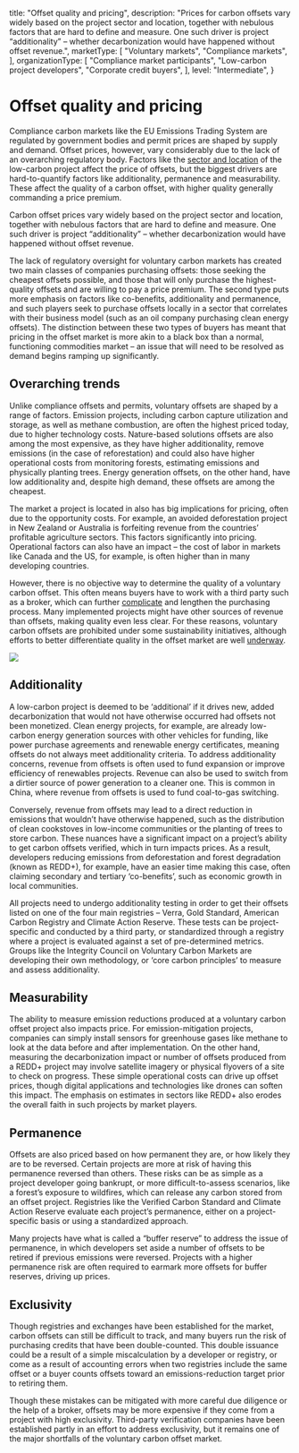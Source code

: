   title: "Offset quality and pricing",
  description: "Prices for carbon offsets vary widely based on the project sector and location, together with nebulous factors that are hard to define and measure. One such driver is project “additionality” – whether decarbonization would have happened without offset revenue.",
  marketType: [
    "Voluntary markets",
    "Compliance markets",
  ],
  organizationType: [
    "Compliance market participants",
    "Low-carbon project developers",
    "Corporate credit buyers",
  ],
  level: "Intermediate",
}

# Offset quality and pricing

Compliance carbon markets like the EU Emissions Trading System are regulated by government bodies and permit prices are shaped by supply and demand. Offset prices, however, vary considerably due to the lack of an overarching regulatory body. Factors like the [sector and location](/factsheets/voluntary-offset-supply)  of the low-carbon project affect the price of offsets, but the biggest drivers are hard-to-quantify factors like additionality, permanence and measurability. These affect the quality of a carbon offset, with higher quality generally commanding a price premium.

<KeyMessage>
Carbon offset prices vary widely based on the project sector and location, together with nebulous factors that are hard to define and measure. One such driver is project “additionality” – whether decarbonization would have happened without offset revenue. 
</KeyMessage>

The lack of regulatory oversight for voluntary carbon markets has created two main classes of companies purchasing offsets: those seeking the cheapest offsets possible, and those that will only purchase the highest-quality offsets and are willing to pay a price premium. The second type puts more emphasis on factors like co-benefits, additionality and permanence, and such players seek to purchase offsets locally in a sector that correlates with their business model (such as an oil company purchasing clean energy offsets). The distinction between these two types of buyers has meant that pricing in the offset market is more akin to a black box than a normal, functioning commodities market – an issue that will need to be resolved as demand begins ramping up significantly. 

## Overarching trends
Unlike compliance offsets and permits, voluntary offsets are shaped by a range of factors. Emission projects, including carbon capture utilization and storage, as well as methane combustion, are often the highest priced today, due to higher technology costs. Nature-based solutions offsets are also among the most expensive, as they have higher additionality, remove emissions (in the case of reforestation) and could also have higher operational costs from monitoring forests, estimating emissions and physically planting trees. Energy generation offsets, on the other hand, have low additionality and, despite high demand, these offsets are among the cheapest. 

The market a project is located in also has big implications for pricing, often due to the opportunity costs. For example, an avoided deforestation project in New Zealand or Australia is forfeiting revenue from the countries’ profitable agriculture sectors. This factors significantly into pricing. Operational factors can also have an impact – the cost of labor in markets like Canada and the US, for example, is often higher than in many developing countries. 

However, there is no objective way to determine the quality of a voluntary carbon offset. This often means buyers have to work with a third party such as a broker, which can further [complicate](/factsheets/offset-contracting-options/) and lengthen the purchasing process. Many implemented projects might have other sources of revenue than offsets, making quality even less clear. For these reasons, voluntary carbon offsets are prohibited under some sustainability initiatives, although efforts to better differentiate quality in the offset market are well [underway](/factsheets/voluntary-offset-standards). 

<Image src="offset-quality-1.png" ratio={0} />

## Additionality
A low-carbon project is deemed to be ‘additional’ if it drives new, added decarbonization that would not have otherwise occurred had offsets not been monetized. Clean energy projects, for example, are already low-carbon energy generation sources with other vehicles for funding, like power purchase agreements and renewable energy certificates, meaning offsets do not always meet additionality criteria. To address additionality concerns, revenue from offsets is often used to fund expansion or improve efficiency of renewables projects. Revenue can also be used to switch from a dirtier source of power generation to a cleaner one. This is common in China, where revenue from offsets is used to fund coal-to-gas switching. 

Conversely, revenue from offsets may lead to a direct reduction in emissions that wouldn’t have otherwise happened, such as the distribution of clean cookstoves in low-income communities or the planting of trees to store carbon. These nuances have a significant impact on a project’s ability to get carbon offsets verified, which in turn impacts prices. As a result, developers reducing emissions from deforestation and forest degradation (known as REDD+), for example, have an easier time making this case, often claiming secondary and tertiary ‘co-benefits’, such as economic growth in local communities. 

All projects need to undergo additionality testing in order to get their offsets listed on one of the four main registries – Verra, Gold Standard, American Carbon Registry and Climate Action Reserve. These tests can be project-specific and conducted by a third party, or standardized through a registry where a project is evaluated against a set of pre-determined metrics. Groups like the Integrity Council on Voluntary Carbon Markets are developing their own methodology, or ‘core carbon principles’ to measure and assess additionality.

## Measurability
The ability to measure emission reductions produced at a voluntary carbon offset project also impacts price. For emission-mitigation projects, companies can simply install sensors for greenhouse gases like methane to look at the data before and after implementation. On the other hand, measuring the decarbonization impact or number of offsets produced from a REDD+ project may involve satellite imagery or physical flyovers of a site to check on progress. These simple operational costs can drive up offset prices, though digital applications and technologies like drones can soften this impact. The emphasis on estimates in sectors like REDD+ also erodes the overall faith in such projects by market players.

## Permanence
Offsets are also priced based on how permanent they are, or how likely they are to be reversed. Certain projects are more at risk of having this permanence reversed than others. These risks can be as simple as a project developer going bankrupt, or more difficult-to-assess scenarios, like a forest’s exposure to wildfires, which can release any carbon stored from an offset project. Registries like the Verified Carbon Standard and Climate Action Reserve evaluate each project’s permanence, either on a project-specific basis or using a standardized approach. 

Many projects have what is called a “buffer reserve” to address the issue of permanence, in which developers set aside a number of offsets to be retired if previous emissions were reversed. Projects with a higher permanence risk are often required to earmark more offsets for buffer reserves, driving up prices. 

## Exclusivity
Though registries and exchanges have been established for the market, carbon offsets can still be difficult to track, and many buyers run the risk of purchasing credits that have been double-counted. This double issuance could be a result of a simple miscalculation by a developer or registry, or come as a result of accounting errors when two registries include the same offset or a buyer counts offsets toward an emissions-reduction target prior to retiring them. 

Though these mistakes can be mitigated with more careful due diligence or the help of a broker, offsets may be more expensive if they come from a project with high exclusivity. Third-party verification companies have been established partly in an effort to address exclusivity, but it remains one of the major shortfalls of the voluntary carbon offset market. 
